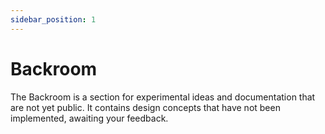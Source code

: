 ```yaml
---
sidebar_position: 1
---
```


# Backroom

The Backroom is a section for experimental ideas and documentation that are not yet public. It contains design concepts that have not been implemented, awaiting your feedback.
